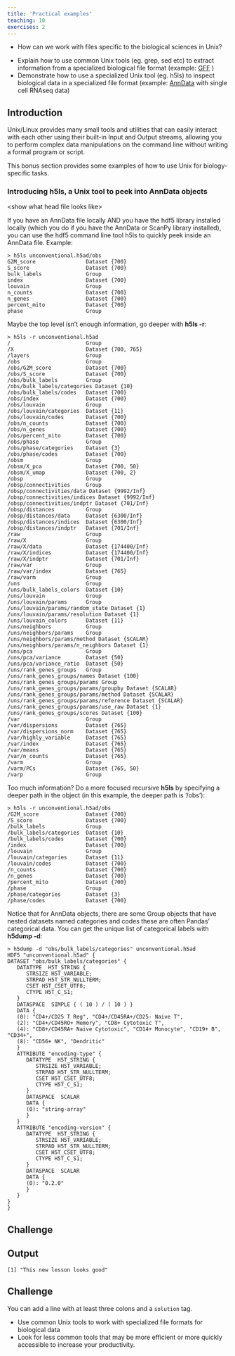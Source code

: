 ```yaml
---
title: 'Practical examples'
teaching: 10
exercises: 2
---
```


:::::::::::::::::::::::::::::::::::::: questions 

- How can we work with files specific to the biological sciences in Unix?

::::::::::::::::::::::::::::::::::::::::::::::::

::::::::::::::::::::::::::::::::::::: objectives


- Explain how to use common Unix tools (eg. grep, sed etc) to extract information from a specialized biological file format (example: [GFF](https://useast.ensembl.org/info/website/upload/gff.html) )
- Demonstrate  how to use a specialized Unix tool (eg. h5ls) to inspect biological data in a specialized file format (example: [AnnData](https://anndata.readthedocs.io/en/latest/) with single cell RNAseq data)

::::::::::::::::::::::::::::::::::::::::::::::::

## Introduction

Unix/Linux provides many small tools and utilities that can easily interact with each other using their built-in Input and Output streams, allowing you to  perform complex data manipulations on the command line without writing a formal program or script.

This bonus section provides some examples of how to use Unix for biology-specific tasks.

### Introducing **h5ls**, a Unix tool to peek into AnnData objects

<show what head <AnnData> file looks like>

If you have an AnnData file locally AND you have the hdf5 library installed locally (which you do if you have the AnnData or ScanPy library installed), you can use the hdf5 command line tool h5ls to quickly peek inside an AnnData file.
Example:

```
> h5ls unconventional.h5ad/obs
G2M_score                Dataset {700}
S_score                  Dataset {700}
bulk_labels              Group
index                    Dataset {700}
louvain                  Group
n_counts                 Dataset {700}
n_genes                  Dataset {700}
percent_mito             Dataset {700}
phase                    Group
```

Maybe the top level isn't enough information, go deeper with **h5ls -r**:

```
> h5ls -r unconventional.h5ad             
/                        Group
/X                       Dataset {700, 765}
/layers                  Group
/obs                     Group
/obs/G2M_score           Dataset {700}
/obs/S_score             Dataset {700}
/obs/bulk_labels         Group
/obs/bulk_labels/categories Dataset {10}
/obs/bulk_labels/codes   Dataset {700}
/obs/index               Dataset {700}
/obs/louvain             Group
/obs/louvain/categories  Dataset {11}
/obs/louvain/codes       Dataset {700}
/obs/n_counts            Dataset {700}
/obs/n_genes             Dataset {700}
/obs/percent_mito        Dataset {700}
/obs/phase               Group
/obs/phase/categories    Dataset {3}
/obs/phase/codes         Dataset {700}
/obsm                    Group
/obsm/X_pca              Dataset {700, 50}
/obsm/X_umap             Dataset {700, 2}
/obsp                    Group
/obsp/connectivities     Group
/obsp/connectivities/data Dataset {9992/Inf}
/obsp/connectivities/indices Dataset {9992/Inf}
/obsp/connectivities/indptr Dataset {701/Inf}
/obsp/distances          Group
/obsp/distances/data     Dataset {6300/Inf}
/obsp/distances/indices  Dataset {6300/Inf}
/obsp/distances/indptr   Dataset {701/Inf}
/raw                     Group
/raw/X                   Group
/raw/X/data              Dataset {174400/Inf}
/raw/X/indices           Dataset {174400/Inf}
/raw/X/indptr            Dataset {701/Inf}
/raw/var                 Group
/raw/var/index           Dataset {765}
/raw/varm                Group
/uns                     Group
/uns/bulk_labels_colors  Dataset {10}
/uns/louvain             Group
/uns/louvain/params      Group
/uns/louvain/params/random_state Dataset {1}
/uns/louvain/params/resolution Dataset {1}
/uns/louvain_colors      Dataset {11}
/uns/neighbors           Group
/uns/neighbors/params    Group
/uns/neighbors/params/method Dataset {SCALAR}
/uns/neighbors/params/n_neighbors Dataset {1}
/uns/pca                 Group
/uns/pca/variance        Dataset {50}
/uns/pca/variance_ratio  Dataset {50}
/uns/rank_genes_groups   Group
/uns/rank_genes_groups/names Dataset {100}
/uns/rank_genes_groups/params Group
/uns/rank_genes_groups/params/groupby Dataset {SCALAR}
/uns/rank_genes_groups/params/method Dataset {SCALAR}
/uns/rank_genes_groups/params/reference Dataset {SCALAR}
/uns/rank_genes_groups/params/use_raw Dataset {1}
/uns/rank_genes_groups/scores Dataset {100}
/var                     Group
/var/dispersions         Dataset {765}
/var/dispersions_norm    Dataset {765}
/var/highly_variable     Dataset {765}
/var/index               Dataset {765}
/var/means               Dataset {765}
/var/n_counts            Dataset {765}
/varm                    Group
/varm/PCs                Dataset {765, 50}
/varp                    Group
```

Too much information? Do a more focused recursive **h5ls** by specifying a deeper path in the object (in this example, the deeper path is '/obs'):
```
> h5ls -r unconventional.h5ad/obs
/G2M_score               Dataset {700}
/S_score                 Dataset {700}
/bulk_labels             Group
/bulk_labels/categories  Dataset {10}
/bulk_labels/codes       Dataset {700}
/index                   Dataset {700}
/louvain                 Group
/louvain/categories      Dataset {11}
/louvain/codes           Dataset {700}
/n_counts                Dataset {700}
/n_genes                 Dataset {700}
/percent_mito            Dataset {700}
/phase                   Group
/phase/categories        Dataset {3}
/phase/codes             Dataset {700}
```
Notice that for AnnData objects, there are some Group objects that have nested datasets named categories  and codes these are often Pandas' categorical data. You can get the unique list of categorical labels with **h5dump -d**:
```
> h5dump -d "obs/bulk_labels/categories" unconventional.h5ad
HDF5 "unconventional.h5ad" {
DATASET "obs/bulk_labels/categories" {
   DATATYPE  H5T_STRING {
      STRSIZE H5T_VARIABLE;
      STRPAD H5T_STR_NULLTERM;
      CSET H5T_CSET_UTF8;
      CTYPE H5T_C_S1;
   }
   DATASPACE  SIMPLE { ( 10 ) / ( 10 ) }
   DATA {
   (0): "CD4+/CD25 T Reg", "CD4+/CD45RA+/CD25- Naive T",
   (2): "CD4+/CD45RO+ Memory", "CD8+ Cytotoxic T",
   (4): "CD8+/CD45RA+ Naive Cytotoxic", "CD14+ Monocyte", "CD19+ B", "CD34+",
   (8): "CD56+ NK", "Dendritic"
   }
   ATTRIBUTE "encoding-type" {
      DATATYPE  H5T_STRING {
         STRSIZE H5T_VARIABLE;
         STRPAD H5T_STR_NULLTERM;
         CSET H5T_CSET_UTF8;
         CTYPE H5T_C_S1;
      }
      DATASPACE  SCALAR
      DATA {
      (0): "string-array"
      }
   }
   ATTRIBUTE "encoding-version" {
      DATATYPE  H5T_STRING {
         STRSIZE H5T_VARIABLE;
         STRPAD H5T_STR_NULLTERM;
         CSET H5T_CSET_UTF8;
         CTYPE H5T_C_S1;
      }
      DATASPACE  SCALAR
      DATA {
      (0): "0.2.0"
      }
   }
}
}
```
::::::::::::::::::::::::::::::::::::: challenge 

## Challenge


:::::::::::::::::::::::: solution 

## Output
 
```output
[1] "This new lesson looks good"
```

:::::::::::::::::::::::::::::::::


## Challenge 

:::::::::::::::::::::::: solution 

You can add a line with at least three colons and a `solution` tag.

:::::::::::::::::::::::::::::::::
::::::::::::::::::::::::::::::::::::::::::::::::



::::::::::::::::::::::::::::::::::::: keypoints 

- Use common Unix tools to work with specialized file formats for biological data
- Look for less common tools that may be more efficient or more quickly accessible to increase your productivity.

::::::::::::::::::::::::::::::::::::::::::::::::

